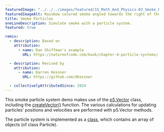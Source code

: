 ```yaml
---
featuredImage: "../../../images/featured/15_Math_And_Physics-03_Smoke_Particle_System-thumbnail.png"
featuredImageAlt: Rainbow colored smoke angled towards the right of the canvas, with a white arrow above the smoke pointing right.
title: Smoke Particles
oneLineDescription: Simulate smoke with a particle system.
featured: true

remix:
  - description: Based on
    attribution:
      - name: Dan Shiffman's example
        URL: https://natureofcode.com/book/chapter-4-particle-systems/

  - description: Revised by
    attribution:
      - name: Darren Kessner
        URL: https://github.com/dkessner

  - collectivelyAttributedSince: 2024
---
```



This smoke particle system demo makes use of the
<a href="https://p5js.org/reference/p5/p5.Vector">p5.Vector</a>
class, including the
<a href="https://p5js.org/reference/p5/createVector">createVector()</a>
function. The various calculations for updating particles'
positions and velocities are performed with p5.Vector methods.

The particle system is implemented as a
<a href="https://p5js.org/reference/p5/class">class</a>, which contains an array of
objects (of class Particle).